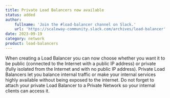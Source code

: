 ```yaml
---
title: Private Load Balancers now available
status: added
author:
    fullname: 'Join the #load-balancer channel on Slack.'
    url: 'https://scaleway-community.slack.com/archives/load-balancer'
date: 2023-09-19
category: network
product: load-balancers
---
```


When creating a Load Balancer you can now choose whether you want it to be public (connected to the Internet with a public IP address) or private (fully isolated from the Internet and with no public IP address). Private Load Balancers let you balance internal traffic or make your internal services highly available without being exposed to the internet. Do not forget to attach your private Load Balancer to a Private Network so your internal clients can access it.

